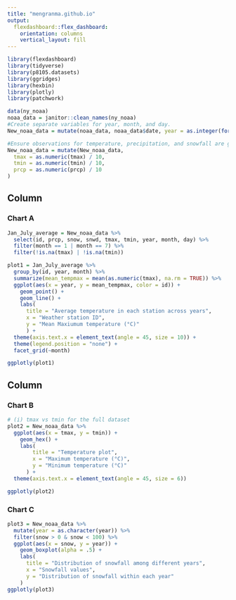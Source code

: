 ```yaml
---
title: "mengranma.github.io"
output: 
  flexdashboard::flex_dashboard:
    orientation: columns
    vertical_layout: fill
---
```



```r
library(flexdashboard)
library(tidyverse)
library(p8105.datasets)
library(ggridges)
library(hexbin)
library(plotly)
library(patchwork)
```

```r
data(ny_noaa)
noaa_data = janitor::clean_names(ny_noaa)
#Create separate variables for year, month, and day.
New_noaa_data = mutate(noaa_data, noaa_data$date, year = as.integer(format(noaa_data$date, format = "%Y")), month = as.integer(format(noaa_data$date, format = "%m")), day = as.integer(format(noaa_data$date, format = "%d")))

#Ensure observations for temperature, precipitation, and snowfall are given in reasonable units.
New_noaa_data = mutate(New_noaa_data,
  tmax = as.numeric(tmax) / 10, 
  tmin = as.numeric(tmin) / 10,
  prcp = as.numeric(prcp) / 10
)
```


Column {data-width=650}
-----------------------------------------------------------------------

### Chart A

```r
Jan_July_average = New_noaa_data %>%
  select(id, prcp, snow, snwd, tmax, tmin, year, month, day) %>% 
  filter(month == 1 | month == 7) %>% 
  filter(!is.na(tmax) | !is.na(tmin))

plot1 = Jan_July_average %>% 
  group_by(id, year, month) %>%
  summarize(mean_tempmax = mean(as.numeric(tmax), na.rm = TRUE)) %>%
  ggplot(aes(x = year, y = mean_tempmax, color = id)) + 
    geom_point() + 
    geom_line() +
    labs(
      title = "Average temperature in each station across years",
      x = "Weather station ID",
      y = "Mean Maxiumum temperature (°C)"
      ) +
  theme(axis.text.x = element_text(angle = 45, size = 10)) +
  theme(legend.position = "none") +
  facet_grid(~month)

ggplotly(plot1)
```

Column {data-width=350}
-----------------------------------------------------------------------

### Chart B

```r
# (i) tmax vs tmin for the full dataset
plot2 = New_noaa_data %>% 
  ggplot(aes(x = tmax, y = tmin)) + 
    geom_hex() +
    labs(
        title = "Temperature plot",
        x = "Maximum temperature (°C)",
        y = "Minimum temperature (°C)"
      ) +
  theme(axis.text.x = element_text(angle = 45, size = 6))

ggplotly(plot2)
```

### Chart C

```r
plot3 = New_noaa_data %>% 
  mutate(year = as.character(year)) %>% 
  filter(snow > 0 & snow < 100) %>%
  ggplot(aes(x = snow, y = year)) + 
    geom_boxplot(alpha = .5) +
    labs(
      title = "Distribution of snowfall among different years",
      x = "Snowfall values",
      y = "Distribution of snowfall within each year"
    )
ggplotly(plot3)
```

